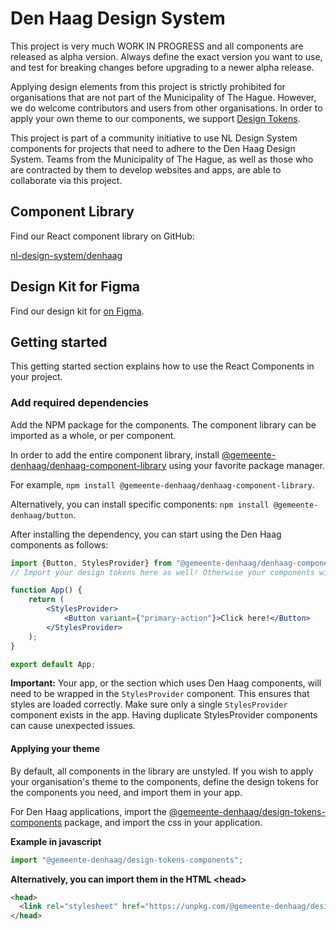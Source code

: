 
<Meta title="Den Haag/Introduction" />

# Den Haag Design System
This project is very much WORK IN PROGRESS and all components are released as alpha version. Always define the exact version you want to use, and test for breaking changes before upgrading to a newer alpha release.

Applying design elements from this project is strictly prohibited for organisations that are not part of the Municipality of The Hague. However, we do welcome contributors and users from other organisations. In order to apply your own theme to our components, we support [Design Tokens](?path=/docs/den-haag-design-tokens--page).

This project is part of a community initiative to use NL Design System components for projects that need to adhere to the Den Haag Design System.
Teams from the Municipality of The Hague, as well as those who are contracted by them to develop websites and apps, are able to collaborate via this project.

## Component Library

Find our React component library on GitHub:

[nl-design-system/denhaag](https://github.com/nl-design-system/denhaag)

## Design Kit for Figma

Find our design kit for [on Figma](https://www.figma.com/file/JpoY3waVoQGlLQzQXTL9nn/).

## Getting started

This getting started section explains how to use the React Components in your project.

### Add required dependencies

Add the NPM package for the components. The component library can be imported as a whole, or per component.

In order to add the entire component library, install [@gemeente-denhaag/denhaag-component-library](https://www.npmjs.com/package/@gemeente-denhaag/denhaag-component-library) using your favorite package manager.

For example, ```npm install @gemeente-denhaag/denhaag-component-library```.

Alternatively, you can install specific components: ```npm install @gemeente-denhaag/button```.

After installing the dependency, you can start using the Den Haag components as follows:
```jsx
import {Button, StylesProvider} from "@gemeente-denhaag/denhaag-component-library";
// Import your design tokens here as well! Otherwise your components will be unstyled :(

function App() {
    return (
        <StylesProvider>
            <Button variant={"primary-action"}>Click here!</Button>
        </StylesProvider>
    );
}

export default App;
```
**Important:** Your app, or the section which uses Den Haag components, will need to be wrapped in the `StylesProvider` component. This ensures that styles are loaded correctly. Make sure only a single `StylesProvider` component exists in the app. Having duplicate StylesProvider components can cause unexpected issues.

#### Applying your theme

By default, all components in the library are unstyled.
If you wish to apply your organisation's theme to the components, define the design tokens for the components you need, and import them in your app.

For Den Haag applications, import the [@gemeente-denhaag/design-tokens-components](https://www.npmjs.com/package/@gemeente-denhaag/design-tokens-components) package, and import the css in your application.

**Example in javascript**
```jsx
import "@gemeente-denhaag/design-tokens-components";
```

**Alternatively, you can import them in the HTML <head\>**
```html
<head>
  <link rel="stylesheet" href="https://unpkg.com/@gemeente-denhaag/design-tokens-components/dist/theme/index.css" />
</head>
```
